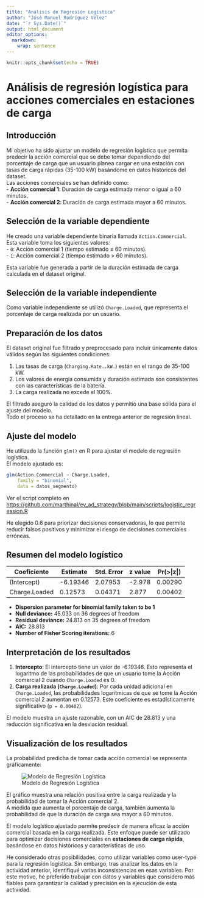 ```yaml
---
title: "Análisis de Regresión Logística"
author: "José Manuel Rodríguez Vélez"
date: "`r Sys.Date()`"
output: html_document
editor_options: 
  markdown: 
    wrap: sentence
---
```


```r
knitr::opts_chunk$set(echo = TRUE)
```

# Análisis de regresión logística para acciones comerciales en estaciones de carga

## Introducción

Mi objetivo ha sido ajustar un modelo de regresión logística que permita predecir la acción comercial que se debe tomar dependiendo del porcentaje de carga que un usuario planea cargar en una estación con tasas de carga rápidas (35-100 kW) basándome en datos históricos del dataset.\
Las acciones comerciales se han definido como:\
- **Acción comercial 1**: Duración de carga estimada menor o igual a 60 minutos.\
- **Acción comercial 2**: Duración de carga estimada mayor a 60 minutos.

## Selección de la variable dependiente

He creado una variable dependiente binaria llamada `Action.Commercial`.\
Esta variable toma los siguientes valores:\
- `0`: Acción comercial 1 (tiempo estimado ≤ 60 minutos).\
- `1`: Acción comercial 2 (tiempo estimado \> 60 minutos).

Esta variable fue generada a partir de la duración estimada de carga calculada en el dataset original.

## Selección de la variable independiente

Como variable independiente se utilizó `Charge.Loaded`, que representa el porcentaje de carga realizada por un usuario.

## Preparación de los datos

El dataset original fue filtrado y preprocesado para incluir únicamente datos válidos según las siguientes condiciones:

1.  Las tasas de carga (`Charging.Rate..kW.`) están en el rango de 35-100 kW.
2.  Los valores de energía consumida y duración estimada son consistentes con las características de la batería.
3.  La carga realizada no excede el 100%.

El filtrado aseguró la calidad de los datos y permitió una base sólida para el ajuste del modelo.\
Todo el proceso se ha detallado en la entrega anterior de regresión lineal.

## Ajuste del modelo

He utilizado la función `glm()` en R para ajustar el modelo de regresión logística.\
El modelo ajustado es:

``` r
glm(Action.Commercial ~ Charge.Loaded,
    family = "binomial",
    data = datos_segmento)
```

Ver el script completo en <https://github.com/marthinal/ev_ad_strategy/blob/main/scripts/logistic_regression.R>

He elegido 0.6 para priorizar decisiones conservadoras, lo que permite reducir falsos positivos y minimizar el riesgo de decisiones comerciales erróneas.

## Resumen del modelo logístico

| Coeficiente   | Estimate | Std. Error | z value | Pr(\>\|z\|) |
|---------------|----------|------------|---------|-------------|
| (Intercept)   | -6.19346 | 2.07953    | -2.978  | 0.00290     |
| Charge.Loaded | 0.12573  | 0.04371    | 2.877   | 0.00402     |

-   **Dispersion parameter for binomial family taken to be 1**\
-   **Null deviance:** 45.033 on 36 degrees of freedom\
-   **Residual deviance:** 24.813 on 35 degrees of freedom\
-   **AIC:** 28.813\
-   **Number of Fisher Scoring iterations:** 6

## Interpretación de los resultados

1.  **Intercepto**: El intercepto tiene un valor de -6.19346. Esto representa el logaritmo de las probabilidades de que un usuario tome la Acción comercial 2 cuando `Charge.Loaded` es 0.
2.  **Carga realizada (`Charge.Loaded`)**: Por cada unidad adicional en `Charge.Loaded`, las probabilidades logarítmicas de que se tome la Acción comercial 2 aumentan en 0.12573. Este coeficiente es estadísticamente significativo (`p = 0.00402`).

El modelo muestra un ajuste razonable, con un AIC de 28.813 y una reducción significativa en la desviación residual.

## Visualización de los resultados

La probabilidad predicha de tomar cada acción comercial se representa gráficamente:

![Modelo de Regresión Logística](/Users/marthinal/ev_ad_strategy/html_report/logistic_regression_plot.png)

El gráfico muestra una relación positiva entre la carga realizada y la probabilidad de tomar la Acción comercial 2.\
A medida que aumenta el porcentaje de carga, también aumenta la probabilidad de que la duración de carga sea mayor a 60 minutos.

El modelo logístico ajustado permite predecir de manera eficaz la acción comercial basada en la carga realizada.
Este enfoque puede ser utilizado para optimizar decisiones comerciales en **estaciones de carga rápida**, basándose en datos históricos y características de uso.

He considerado otras posibilidades, como utilizar variables como user-type para la regresión logística. Sin embargo, tras analizar los datos en la actividad anterior, identifiqué varias inconsistencias en esas variables. Por este motivo, he preferido trabajar con datos y variables que considero más fiables para garantizar la calidad y precisión en la ejecución de esta actividad.
